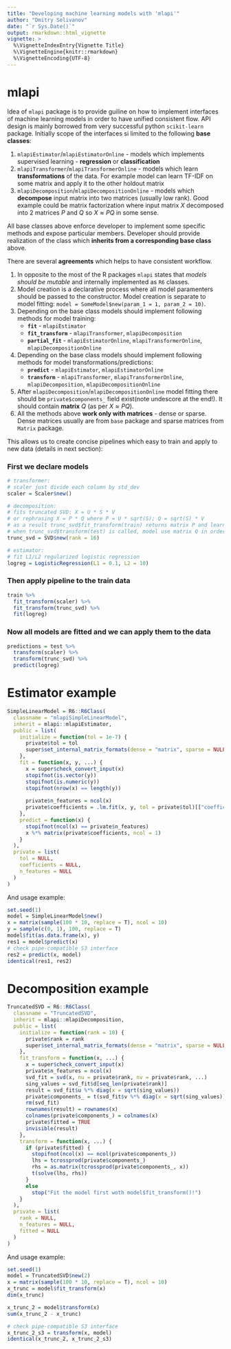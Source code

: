 ```yaml
---
title: "Developing machine learning models with 'mlapi'"
author: "Dmitry Selivanov"
date: "`r Sys.Date()`"
output: rmarkdown::html_vignette
vignette: >
  %\VignetteIndexEntry{Vignette Title}
  %\VignetteEngine{knitr::rmarkdown}
  %\VignetteEncoding{UTF-8}
---
```


# mlapi

Idea of `mlapi` package is to provide guiline on how to implement interfaces of machine learning models in order to have unified consistent flow. API design is mainly borrowed from very successful python `scikit-learn` package. Initially scope of the interfaces si limited to the following **base classes**:

1. `mlapiEstimator`/`mlapiEstimatorOnline` - models which implements supervised learning - **regression** or **classification**
1. `mlapiTransformer`/`mlapiTransformerOnline` - models which learn **transformations** of the data. For example model can learn TF-IDF on some matrix and apply it to the other holdout matrix
1. `mlapiDecomposition`/`mlapiDecompositionOnline` - models which **decompose** input matrix into two matrices (usually low rank). Good example could be matrix factorization where input matrix $X$ decomposed into 2 matrices $P$ and $Q$ so $X \approx P Q$ in some sense.

All base classes above enforce developer to implement some specific methods and expose particular members. Developer should provide realization of the class which **inherits from a corresponding base class** above.

There are several **agreements** which helps to have consistent workflow.

1. In opposite to the most of the R packages `mlapi` states that *models should be mutable* and internally implemented as `R6` classes.
1. Model creation is a declarative process where all model paramenters should be passed to the constructor. Model creation is separate to model fitting: `model = SomeModel$new(param_1 = 1, param_2 = 10)`.
1. Depending on the base class models should implement following methods for model training:
    * **`fit`** - `mlapiEstimator`
    * **`fit_transform`** - `mlapiTransformer`, `mlapiDecomposition`
    * **`partial_fit`** - `mlapiEstimatorOnline`, `mlapiTransformerOnline`, `mlapiDecompositionOnline`
1. Depending on the base class models should implement following methods for model transformations/predictions:  
    * **`predict`** - `mlapiEstimator`, `mlapiEstimatorOnline`
    * **`transform`** - `mlapiTransformer`, `mlapiTransformerOnline`, `mlapiDecomposition`, `mlapiDecompositionOnline`
1. After `mlapiDecomposition`/`mlapiDecompositionOnline` model fitting there should be `private$components_` field exist(note undescore at the end!). It should contain **matrix** $Q$ (as per $X \approx P Q$). 
1. All the methods above **work only with matrices** - dense or sparse. Dense matrices usually are from `base` package and sparse matrices from `Matrix` package.


This allows us to create concise pipelines which easy to train and apply to new data (details in next section):

### First we declare models

```r
# transformer:
# scaler just divide each column by std_dev
scaler = Scaler$new()

# decomposition:
# fits truncated SVD: X = U * S * V 
# or rephrasing X = P * Q where P = U * sqrt(S); Q = sqrt(S) * V
# as a result trunc_svd$fit_transform(train) returns matrix P and learns matrix Q (stores inside model)
# when trunc_svd$transform(test) is called, model use matrix Q in order to find matrix P for `test` data
trunc_svd = SVD$new(rank = 16)

# estimator:
# fit L1/L2 regularized logistic regression
logreg = LogisticRegression(L1 = 0.1, L2 = 10)
```

### Then apply pipeline to the train data
```r
train %>% 
  fit_transform(scaler) %>% 
  fit_transform(trunc_svd) %>% 
  fit(logreg)
```

### Now all models are fitted and we can apply them to the data

```r
predictions = test %>% 
  transform(scaler) %>% 
  transform(trunc_svd) %>% 
  predict(logreg)

```


# Estimator example

```r
SimpleLinearModel = R6::R6Class(
  classname = "mlapiSimpleLinearModel", 
  inherit = mlapi::mlapiEstimator, 
  public = list(
    initialize = function(tol = 1e-7) {
      private$tol = tol
      super$set_internal_matrix_formats(dense = "matrix", sparse = NULL)
    },
    fit = function(x, y, ...) {
      x = super$check_convert_input(x)
      stopifnot(is.vector(y))
      stopifnot(is.numeric(y))
      stopifnot(nrow(x) == length(y))
      
      private$n_features = ncol(x)
      private$coefficients = .lm.fit(x, y, tol = private$tol)[["coefficients"]]
    },
    predict = function(x) {
      stopifnot(ncol(x) == private$n_features)
      x %*% matrix(private$coefficients, ncol = 1)
    }
  ),
  private = list(
    tol = NULL,
    coefficients = NULL,
    n_features = NULL
  )
)
```

And usage example:
```r
set.seed(1)
model = SimpleLinearModel$new()
x = matrix(sample(100 * 10, replace = T), ncol = 10)
y = sample(c(0, 1), 100, replace = T)
model$fit(as.data.frame(x), y)
res1 = model$predict(x)
# check pipe-compatible S3 interface
res2 = predict(x, model)
identical(res1, res2)
```


# Decomposition example

```r
TruncatedSVD = R6::R6Class(
  classname = "TruncatedSVD", 
  inherit = mlapi::mlapiDecomposition, 
  public = list(
    initialize = function(rank = 10) {
      private$rank = rank
      super$set_internal_matrix_formats(dense = "matrix", sparse = NULL)
    },
    fit_transform = function(x, ...) {
      x = super$check_convert_input(x)
      private$n_features = ncol(x)
      svd_fit = svd(x, nu = private$rank, nv = private$rank, ...)
      sing_values = svd_fit$d[seq_len(private$rank)]
      result = svd_fit$u %*% diag(x = sqrt(sing_values))
      private$components_ = t(svd_fit$v %*% diag(x = sqrt(sing_values)))
      rm(svd_fit)
      rownames(result) = rownames(x)
      colnames(private$components_) = colnames(x)
      private$fitted = TRUE
      invisible(result)
    },
    transform = function(x, ...) {
      if (private$fitted) {
        stopifnot(ncol(x) == ncol(private$components_))
        lhs = tcrossprod(private$components_)
        rhs = as.matrix(tcrossprod(private$components_, x))
        t(solve(lhs, rhs))
      }
      else
        stop("Fit the model first woth model$fit_transform()!")
    }
  ),
  private = list(
    rank = NULL, 
    n_features = NULL, 
    fitted = NULL
  )
)
```

And usage example:
```r
set.seed(1)
model = TruncatedSVD$new(2)
x = matrix(sample(100 * 10, replace = T), ncol = 10)
x_trunc = model$fit_transform(x)
dim(x_trunc)

x_trunc_2 = model$transform(x)
sum(x_trunc_2 - x_trunc)

# check pipe-compatible S3 interface
x_trunc_2_s3 = transform(x, model)
identical(x_trunc_2, x_trunc_2_s3)
```
